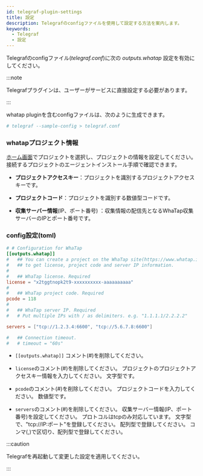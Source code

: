 ```yaml
---
id: telegraf-plugin-settings
title: 設定
description: Telegrafのconfigファイルを使用して設定する方法を案内します。
keywords:
  - Telegraf
  - 設定
---
```


Telegrafのconfigファイル(*telegraf.conf*)に次の *outputs.whatap* 設定を有効にしてください。

:::note

Telegrafプラグインは、ユーザーがサービスに直接設定する必要があります。

:::

whatap pluginを含むconfigファイルは、次のように生成できます。

```bash title=SH
# telegraf --sample-config > telegraf.conf
```

### whatapプロジェクト情報

[ホーム画面](https://service.whatap.io/)でプロジェクトを選択し、プロジェクトの情報を設定してください。 接続するプロジェクトのエージェントインストール手順で確認できます。

- **プロジェクトアクセスキー**：プロジェクトを識別するプロジェクトアクセスキーです。

- **プロジェクトコード**：プロジェクトを識別する数値型コードです。

- **収集サーバー情報**(IP、ポート番号) ：収集情報の配信先となるWhaTap収集サーバーのIPとポート番号です。

### config設定(toml)

```toml title='/etc/telegraf/telegraf.conf'
# # Configuration for WhaTap
[[outputs.whatap]]
#   ## You can create a project on the WhaTap site(https://www.whatap.io)
#   ## to get license, project code and server IP information.
#
#   ## WhaTap license. Required
license = "x2tggtnopk2t9-xxxxxxxxxx-aaaaaaaaaa"
#
#   ## WhaTap project code. Required
pcode = 118
#
#   ## WhaTap server IP. Required
#   # Put multiple IPs with / as delimiters. e.g. "1.1.1.1/2.2.2.2"

servers = ["tcp://1.2.3.4:6600", "tcp://5.6.7.8:6600"]

#   ## Connection timeout.
#   # timeout = "60s"
```

- `[[outputs.whatap]]` コメント(#)を削除してください。

- `license`のコメント(#)を削除してください。 プロジェクトのプロジェクトアクセスキー情報を入力してください。 文字型です。

- `pcode`のコメント(#)を削除してください。 プロジェクトコードを入力してください。 数値型です。

- `servers`のコメント(#)を削除してください。 収集サーバー情報(IP、ポート番号)を設定してください。 プロトコルはtcpのみ対応しています。 文字型で、"tcp://IP:ポート"を登録してください。 配列型で登録してください。 コンマ(,)で区切り、配列型で登録してください。

:::caution

Telegrafを再起動して変更した設定を適用してください。

:::
